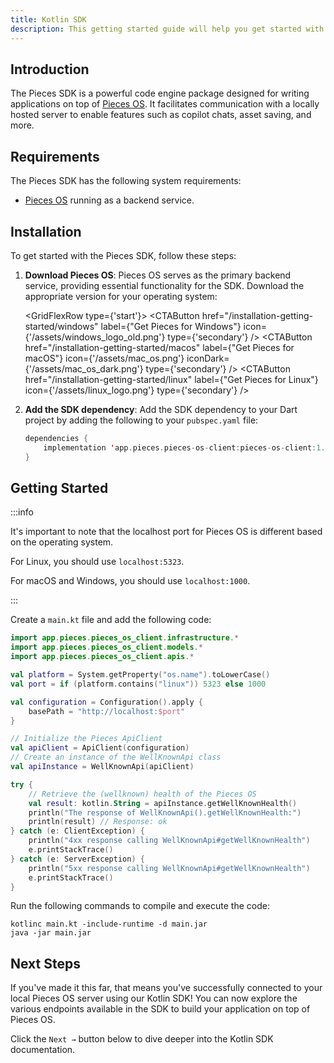 ```yaml
---
title: Kotlin SDK
description: This getting started guide will help you get started with the Pieces for Developers Kotlin SDK.
---
```



## Introduction
The Pieces SDK is a powerful code engine package designed for writing applications on top of [Pieces OS](/installation-getting-started/what-am-i-installing). It facilitates communication with a locally hosted server to enable features such as copilot chats, asset saving, and more.

## Requirements
The Pieces SDK has the following system requirements:

- [Pieces OS](/installation-getting-started/what-am-i-installing) running as a backend service.

## Installation
To get started with the Pieces SDK, follow these steps:

1. **Download Pieces OS**: Pieces OS serves as the primary backend service, providing essential functionality for the SDK. Download the appropriate version for your operating system:

    <GridFlexRow type={'start'}>
      <CTAButton
      href="/installation-getting-started/windows"
      label={"Get Pieces for Windows"}
      icon={'/assets/windows_logo_old.png'}
      type={'secondary'}
      />
      <CTAButton
      href="/installation-getting-started/macos"
      label={"Get Pieces for macOS"}
      icon={'/assets/mac_os.png'}
      iconDark={'/assets/mac_os_dark.png'}
      type={'secondary'}
      />
      <CTAButton
      href="/installation-getting-started/linux"
      label={"Get Pieces for Linux"}
      icon={'/assets/linux_logo.png'}
      type={'secondary'}
      />
    </GridFlexRow>

2. **Add the SDK dependency**: Add the SDK dependency to your Dart project by adding the following to your `pubspec.yaml` file:

    ```kotlin
    dependencies {
        implementation 'app.pieces.pieces-os-client:pieces-os-client:1.2.2'
    }
    ```

## Getting Started

:::info

It's important to note that the localhost port for Pieces OS is different based on the operating system.

For Linux, you should use `localhost:5323`.

For macOS and Windows, you should use `localhost:1000`.

:::

Create a `main.kt` file and add the following code:

```kotlin
import app.pieces.pieces_os_client.infrastructure.*
import app.pieces.pieces_os_client.models.*
import app.pieces.pieces_os_client.apis.*

val platform = System.getProperty("os.name").toLowerCase()
val port = if (platform.contains("linux")) 5323 else 1000

val configuration = Configuration().apply {
    basePath = "http://localhost:$port"
}

// Initialize the Pieces ApiClient
val apiClient = ApiClient(configuration)
// Create an instance of the WellKnownApi class
val apiInstance = WellKnownApi(apiClient)

try {
    // Retrieve the (wellknown) health of the Pieces OS
    val result: kotlin.String = apiInstance.getWellKnownHealth()
    println("The response of WellKnownApi().getWellKnownHealth:")
    println(result) // Response: ok
} catch (e: ClientException) {
    println("4xx response calling WellKnownApi#getWellKnownHealth")
    e.printStackTrace()
} catch (e: ServerException) {
    println("5xx response calling WellKnownApi#getWellKnownHealth")
    e.printStackTrace()
}
```

Run the following commands to compile and execute the code:

```shell
kotlinc main.kt -include-runtime -d main.jar
java -jar main.jar
```

## Next Steps

If you've made it this far, that means you've successfully connected to your local Pieces OS server using our Kotlin SDK! You can now explore the various endpoints available in the SDK to build your application on top of Pieces OS.

Click the `Next →` button below to dive deeper into the Kotlin SDK documentation.
